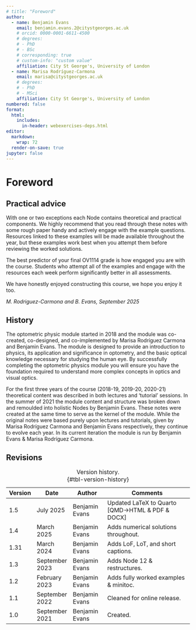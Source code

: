 ```yaml
---
# title: "Foreword"
author: 
  - name: Benjamin Evans
    email: benjamin.evans.2@citystgeorges.ac.uk
    # orcid: 0000-0001-6611-4500
    # degrees:
    # - PhD
    # - BSc
    # corresponding: true
    # custom-info: "custom value"
    affiliation: City St George's, University of London
  - name: Marisa Rodríguez-Carmona
    email: marisa@citystgeorges.ac.uk
    # degrees:
    # - PhD
    # - MSci
    affiliation: City St George's, University of London
numbered: false
format: 
  html:
    includes:
      in-header: webexercises-deps.html
editor:
  markdown:
    wrap: 72
  render-on-save: true
jupyter: false
---
```


# Foreword {.unnumbered}

## Practical advice {.unnumbered}

With one or two exceptions each Node contains theoretical and practical components. We highly recommend that you read through these notes with some rough paper handy and actively engage with the example questions. Resources linked to these examples will be made available throughout the year, but these examples
work best when you attempt them before reviewing the worked solutions.

The best predictor of your final OV1114 grade is how engaged you are with the course. Students who attempt all of the examples and engage with the resources each week perform significantly better in all assessments.

We have honestly enjoyed constructing this course, we hope you enjoy it too.

_M. Rodriguez-Carmona and B. Evans, September 2025_

## History {.unnumbered}

The optometric physic module started in 2018 and the module was co-created, co-designed, and co-implemented by Marisa Rodríguez Carmona and Benjamin Evans. The module is designed to provide an introduction to physics, its application and significance in optometry, and the basic optical knowledge necessary for studying the human eye. By successfully completing the optometric physics module you will ensure you have the foundation required to understand more complex concepts in optics and visual optics.

For the first three years of the course (2018-19, 2019-20, 2020-21) theoretical content was described in both lectures and ‘tutorial’ sessions. In the summer of 2021 the module content and structure was broken down and remoulded into holistic Nodes by Benjamin Evans. These notes were created at the same time to serve as the kernel of the module. While the original notes were based purely upon lectures and tutorials, given by Marisa Rodríguez Carmona and Benjamin Evans respectively, they continue to evolve each year. In its current iteration the module is run by Benjamin Evans & Marisa Rodríguez Carmona.

## Revisions {.unnumbered}

::: {.table-scroll}
| Version | Date           | Author         | Comments                                 |
|---------|----------------|----------------|------------------------------------------|
| 1.5     | July 2025      | Benjamin Evans | Updated LaTeX to Quarto [QMD→HTML & PDF & DOCX]|
| 1.4     | March 2025     | Benjamin Evans | Adds numerical solutions throughout.     |
| 1.31    | March 2024     | Benjamin Evans | Adds LoF, LoT, and short captions.       |
| 1.3     | September 2023 | Benjamin Evans | Adds Node 12 & restructures.             |
| 1.2     | February 2023  | Benjamin Evans | Adds fully worked examples & minitoc.    |
| 1.1     | September 2022 | Benjamin Evans | Cleaned for online release.              |
| 1.0     | September 2021 | Benjamin Evans | Created.                                 |
: Version history.  
{#tbl-version-history}
:::

